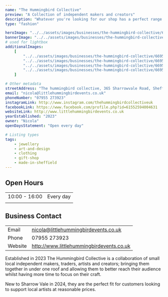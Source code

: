 ```yaml
---
name: "The Hummingbird Collective"
preview: "A Collection of independent makers and creators"
description: "Whatever you're looking for our shop has a perfect range of Posters, jewellery, Candles, Cushions, Ceramics, Knitted toys, Home furnishings, Wall decorations and much more. "
type: "fashion"

heroImage: "../../assets/images/businesses/the-hummingbird-collective/66953b2f522baad460a3fa5c_hummingbird-thumbnail.png"
bannerImage: "../../assets/images/businesses/the-hummingbird-collective/669531951276beed4e15c108_8a88aa36-e966-4645-b288-5ea174b3a7a8---Mark-Smith.JPG"
# used for lightbox
additionalImages:
    [
        "../../assets/images/businesses/the-hummingbird-collective/66952f15ab02c4fcd9c0fd72_38c3a6c4-6ab8-4d0c-98ba-d39d09f1d020---Mark-Smith.JPG",
        "../../assets/images/businesses/the-hummingbird-collective/66952f141228627af33ef0a3_925cf2f6-fb31-4a00-b3c4-6671037563f7---Mark-Smith.JPG",
        "../../assets/images/businesses/the-hummingbird-collective/66952f1402367032bbc16257_05496e04-d82b-4e6d-9ee0-77456547cd71---Mark-Smith.JPG",
        "../../assets/images/businesses/the-hummingbird-collective/66952f14a0b78e01eb250aa7_cafbf1ef-b409-4319-88e9-9b6bfbdb351f---Mark-Smith.JPG",
    ]

# Other metadata
streetAddress: "The hummingbird collective, 365 Sharrowvale Road, Sheffield, S11 8ZG"
email: "nicola@littlehummingbirdevents.co.uk"
phoneNumber: "07955 273923"
instagramLink: http://www.instagram.com/thehummingbirdcollectiveuk
facebookLink: https://www.facebook.com/profile.php?id=61552594004631
websiteLink: http://www.littlehummingbirdevents.co.uk
yearEstablished: "2023"
owner: "Nicola"
openDaysStatement: "Open every day"

# Listing types
tags:
    - jewellery
    - art-and-design
    - clothing
    - gift-shop
    - made-in-sheffield
---
```


## Open Hours

|               |           |
| ------------- | --------- |
| 10:00 - 16:00 | Every day |
|               |           |

## Business Contact

|         |                                          |
| ------- | ---------------------------------------- |
| Email   | nicola@littlehummingbirdevents.co.uk     |
| Phone   | 07955 273923                             |
| Website | http://www.littlehummingbirdevents.co.uk |

Established in 2023 The Hummingbird Collective is a collaboration of small local independent makers, traders, artists and creators; bringing them together in under one roof and allowing them to better reach their audience whilst having more time to focus on their craft.

New to Sharrow Vale in 2024, they are the perfect fit for customers looking to support local artists at reasonable prices.
